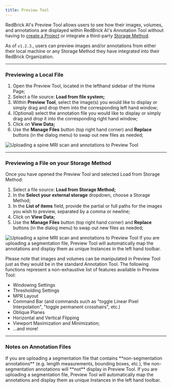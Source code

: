 ```yaml
---
title: Preview Tool
---
```


RedBrick AI's Preview Tool allows users to see how their images, volumes, and annotations are displayed within RedBrick AI's Annotation Tool without having to [create a Project](/quick-start/get-started-with-a-project#creating-a-project) or integrate a third-party [Storage Method](/importing-data/import-cloud-data).

As of `v1.2.3`., users can preview images and/or annotations from either their local machine or any Storage Method they have integrated into their RedBrick Organization.

***

### **Previewing a Local File**

1. Open the Preview Tool, located in the lefthand sidebar of the Home Page;
2. Select a file source: **Load from file system;**
3. Within **Preview Tool**, select the image(s) you would like to display or simply drag and drop them into the corresponding left hand window;
4. (Optional) select the annotation file you would like to display or simply drag and drop it into the corresponding right hand window;
5. Click on **View Data;**
6. Use the **Manage Files** button (top right hand corner) and **Replace** buttons (in the dialog menu) to swap out new files as needed;

<Frame caption="Uploading a spine MRI scan and annotations to Preview Tool">
  <img src="/assets/images/preview-tool.gif" alt="Uploading a spine MRI scan and annotations to Preview Tool" />
</Frame>

***

### Previewing a File on your Storage Method

Once you have opened the Preview Tool and selected Load from Storage Method:

1. Select a file source: **Load from Storage Method;**
2. In the **Select your external storage** dropdown, choose a Storage Method;
3. In the **List of items** field, provide the partial or full paths for the images you wish to preview, separated by a comma or newline;
4. Click on **View Data;**
5. Use the **Manage Files** button (top right hand corner) and **Replace** buttons (in the dialog menu) to swap out new files as needed;

<Frame caption="Uploading a spine MRI scan and annotations to Preview Tool">
  <img src="/assets/images/dashboard/preview-tool.gif" alt="Uploading a spine MRI scan and annotations to Preview Tool" />
</Frame>

<Note>
If you are uploading a segmentation file, Preview Tool will automatically map the annotations and display them as unique Instances in the left hand toolbar.
</Note>

Please note that images and volumes can be manipulated in Preview Tool just as they would be in the standard Annotation Tool. The following functions represent a non-exhaustive list of features available in Preview Tool:

* Windowing Settings
* Thresholding Settings
* MPR Layout
* Command Bar (and commands such as "toggle Linear Pixel Interpolation", "toggle permanent crosshairs", etc.)
* Oblique Planes
* Horizontal and Vertical Flipping
* Viewport Maximization and Minimization;
* ...and more!

***

### Notes on Annotation Files

<Warning>
If you are uploading a segmentation file that contains **non-segmentation annotations** (e.g. length measurements, bounding boxes, etc.), the non-segmentation annotations will **not** display in Preview Tool.
</Warning>

<Warning>
If you are uploading a segmentation file, Preview Tool will automatically map the annotations and display them as unique Instances in the left hand toolbar.
</Warning>

